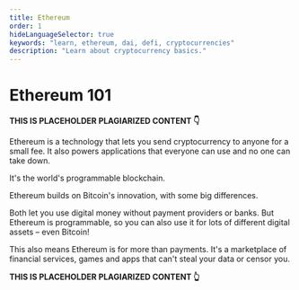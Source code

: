 ```yaml
---
title: Ethereum
order: 1
hideLanguageSelector: true
keywords: "learn, ethereum, dai, defi, cryptocurrencies"
description: "Learn about cryptocurrency basics."
---
```


# Ethereum 101

**THIS IS PLACEHOLDER PLAGIARIZED CONTENT 👇**

Ethereum is a technology that lets you send cryptocurrency to anyone for a small fee. It also powers applications that everyone can use and no one can take down.

It's the world's programmable blockchain.

Ethereum builds on Bitcoin's innovation, with some big differences.

Both let you use digital money without payment providers or banks. But Ethereum is programmable, so you can also use it for lots of different digital assets – even Bitcoin!

This also means Ethereum is for more than payments. It's a marketplace of financial services, games and apps that can't steal your data or censor you.

**THIS IS PLACEHOLDER PLAGIARIZED CONTENT 👆**
